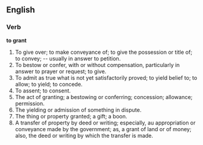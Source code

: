 ==English==

===Verb===

'''to grant'''

#To give over; to make conveyance of; to give the possession or title of; to convey; -- usually in answer to petition.
#To bestow or confer, with or without compensation, particularly in answer to prayer or request; to give.
#To admit as true what is not yet satisfactorily proved; to yield belief to; to allow; to yield; to concede.
#To assent; to consent.
#The act of granting; a bestowing or conferring; concession; allowance; permission.
#The yielding or admission of something in dispute.
#The thing or property granted; a gift; a boon.
#A transfer of property by deed or writing; especially, au appropriation or conveyance made by the government; as, a grant of land or of money; also, the deed or writing by which the transfer is made.